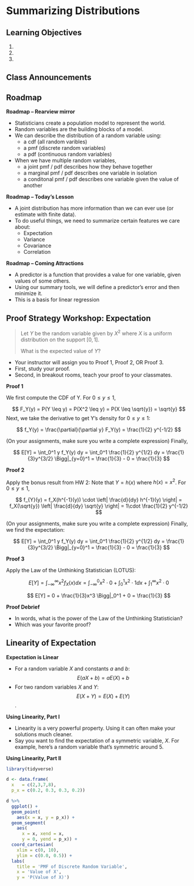 # Summarizing Distributions

## Learning Objectives 

1. 
2. 
3. 


## Class Announcements 

## Roadmap 

**Roadmap -- Rearview mirror** 

- Statisticians create a population model to represent the world.
- Random variables are the building blocks of a model. 
- We can describe the distribution of a random variable using:
    - a cdf (all random varibles)
    - a pmf (discrete random variables)
    - a pdf (continuous random variables)
- When we have multiple random variables,
    - a joint pmf / pdf describes how they behave together
    - a marginal pmf / pdf describes one variable in isolation
    - a conditonal pmf / pdf describes one variable given the value of another

**Roadmap -- Today's Lesson**

- A joint distribution has more information than we can ever use (or estimate with finite data).
- To do useful things, we need to summarize certain features we care about:
    - Expectation
    - Variance
    - Covariance
    - Correlation
  
**Roadmap -- Coming Attractions** 

- A predictor is a function that provides a value for one variable, given values of some others.
- Using our summary tools, we will define a predictor's error and then minimize it.
- This is a basis for linear regression



## Proof Strategy Workshop: Expectation

> Let $Y$ be the random variable given by $X^2$ where $X$ is a uniform distribution on the support $[0, 1]$.
>
> What is the expected value of $Y$? 

- Your instructor will assign you to Proof 1, Proof 2, OR Proof 3.
- First, study your proof.
- Second, in breakout rooms, teach your proof to your classmates.

**Proof 1**

We first compute the CDF of Y.  For $0 \leq y \leq 1$,

$$
F_Y(y) = P(Y \leq y) = P(X^2 \leq y) = P(X \leq \sqrt{y}) = \sqrt{y}
$$
Next, we take the derivative to get Y's density for $0 \leq y \leq 1$:

$$
f_Y(y) = \frac{\partial}{\partial y} F_Y(y) = \frac{1}{2} y^{-1/2}
$$

(On your assignments, make sure you write a complete expression)  Finally, 

$$ 
E[Y] = \int_0^1 y f_Y(y) dy = \int_0^1 \frac{1}{2} y^{1/2} dy = \frac{1}{3}y^{3/2} \Bigg|_{y=0}^1 = \frac{1}{3} - 0 = \frac{1}{3}
$$



**Proof 2**

Apply the bonus result from HW 2:  Note that $Y=h(x)$ where $h(x)= x^2$.    For $0 \leq y \leq 1$,

$$
f_{Y}(y) =   f_X(h^{-1}(y)) \cdot \left| \frac{d}{dy} h^{-1}(y) \right| = f_X(\sqrt{y}) \left| \frac{d}{dy} \sqrt{y} \right| = 1\cdot  \frac{1}{2} y^{-1/2}
$$

(On your assignments, make sure you write a complete expression)  Finally, we find the expectation:

$$
E[Y] = \int_0^1 y f_Y(y) dy = \int_0^1 \frac{1}{2} y^{1/2} dy = \frac{1}{3}y^{3/2} \Bigg|_{y=0}^1 = \frac{1}{3} - 0 = \frac{1}{3}
$$


**Proof 3**

Apply the Law of the Unthinking Statistician (LOTUS):

$$
E[Y] = \int_{-\infty}^\infty x^2 f_X(x) dx = \int_{-\infty}^0 x^2 \cdot 0 + \int_0^1 x^2 \cdot 1 dx + \int_1^{\infty} x^2 \cdot 0
$$

$$
E[Y] = 0 + \frac{1}{3}x^3 \Bigg|_0^1 +  0 = \frac{1}{3}
$$

**Proof Debrief**

- In words, what is the power of the Law of the Unthinking Statistician?
- Which was your favorite proof?

## Linearity of Expectation

**Expectation is Linear**

- For a random variable $X$ and constants $a$ and $b$: $$E(aX + b) = aE(X) + b$$
- For two random variables $X$ and $Y$: $$E(X + Y) = E(X) + E(Y)$$.

**Using Linearity, Part I**

- Linearity is a very powerful property.  Using it can often make your solutions much cleaner.
- Say you want to find the expectation of a symmetric variable, $X$.  For example, here's a random variable that's symmetric around 5.

**Using Linearity, Part II**
```r
library(tidyverse)

d <- data.frame(
  x   = c(2,3,7,8), 
  p_x = c(0.2, 0.3, 0.3, 0.2)) 

d %>%
  ggplot() +
  geom_point(
    aes(x = x, y = p_x)) + 
  geom_segment(
    aes(
      x = x, xend = x, 
      y = 0, yend = p_x)) + 
  coord_cartesian(
    xlim = c(0, 10), 
    ylim = c(0.0, 0.5)) + 
  labs(
    title = 'PMF of Discrete Random Variable', 
    x = 'Value of X', 
    y = 'P(Value of X)')
```
